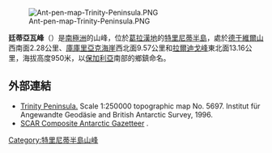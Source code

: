 [[Image:Ant-pen-map-Trinity-Peninsula.PNG|thumb]]

{{coord|63|31|02|S|58|14|10|W|display=title}}

'''廷蒂亞瓦峰'''（{{lang-en|Tintyava Peak}}）是[[南極洲|南極洲]]的山峰，位於[[葛拉漢地|葛拉漢地]]的[[特里尼蒂半島|特里尼蒂半島]]，處於[[德于維爾山|德于維爾山]]西南面2.28公里、[[庫庫里亞克海崖|庫庫里亞克海崖]]西北面9.57公里和[[拉爾迪戈峰|拉爾迪戈峰]]東北面13.16公里，海拔高度950米，以[[保加利亞|保加利亞]]南部的鄉鎮命名。

==外部連結==
* [https://web.archive.org/web/20131002100340/http://www.bkg.bund.de/nn_193194/DE/Bundesamt/Downloads/Kostenlose-Karten/Antarktis-Karten/Satellitenbildkarten/Scale250/Daten/Trinity-Peninsula%2CtemplateId%3Draw%2Cproperty%3DpublicationFile.pdf/Trinity-Peninsula.pdf Trinity Peninsula.] Scale 1:250000 topographic map No. 5697. Institut für Angewandte Geodäsie and British Antarctic Survey, 1996.
* [http://data.aad.gov.au/aadc/gaz/scar/ SCAR Composite Antarctic Gazetteer] {{WebCite|url=https://www.webcitation.org/5ug2CfC7m?url=http://data.aad.gov.au/aadc/gaz/scar/ |date=20101202140255 |dateformat=iso }}.

{{DEFAULTSORT:Tintyava Peak}}
[[Category:特里尼蒂半島山峰|Category:特里尼蒂半島山峰]]


{{TrinityPeninsula-geo-stub}}